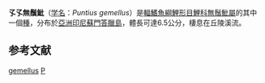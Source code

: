 {{Speciesbox 
| genus = Puntius
| species = gemellus
| authority = [[Kottelat|Kottelat]], 1996
| status = NE
| status_system = IUCN3.1
}}
'''孓孓無鬚魮'''（[[学名|学名]]：''Puntius gemellus''）是[[輻鰭魚綱|輻鰭魚綱]][[鯉形目|鯉形目]][[鯉科|鯉科]][[無鬚魮屬|無鬚魮屬]]的其中一個[[種|種]]，分布於[[亞洲|亞洲]][[印尼|印尼]][[蘇門答臘島|蘇門答臘島]]，體長可達6.5公分，棲息在丘陵溪流。

==参考文献==
{{Reflist}}
{{Taxonbar}}

[[Category:無鬚魮屬|gemellus]]
[[Category:1996年描述的鱼类|P]]